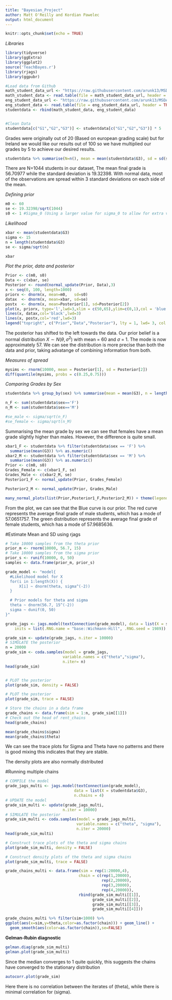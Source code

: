```yaml
---
title: "Bayesian_Project"
author: Matt O'Reilly and Kordian Pawelec
output: html_document
---
```


```r
knitr::opts_chunk$set(echo = TRUE)
```

*Libraries*
```r
library(tidyverse)
library(ggExtra)
library(ggplot2)
source('TeachBayes.r')
library(rjags)
library(ggpubr)
```

```r
#Load data from Github
math_student_data_url <- "https://raw.githubusercontent.com/arunk13/MSDA-Assignments/master/IS607Fall2015/Assignment3/student-mat.csv";
math_student_data <- read.table(file = math_student_data_url, header = TRUE, sep = ";");
eng_student_data_url <- "https://raw.githubusercontent.com/arunk13/MSDA-Assignments/master/IS607Fall2015/Assignment3/student-por.csv";
eng_student_data <- read.table(file = eng_student_data_url, header = TRUE, sep = ";")
studentdata <- rbind(math_student_data, eng_student_data)


#Clean Data
studentdata[c("G1","G2","G3")] <- studentdata[c("G1","G2","G3")] * 5

```
Grades were originally out of 20 (Based on european grading scale) but for Ireland we would like our results out of 100 so we have multiplied our grades by 5 to achieve our desired results.

```r
studentdata %>% summarise(N=n(), mean = mean(studentdata$G3), sd = sd(studentdata$G3))
```
There are N=1044 students in our dataset, The mean final grade is 56.70977 while the standard deviation is 19.32398. With normal data, most of the observations are spread within 3 standard deviations on each side of the mean.


*Defining prior*
```r
m0 <- 60
se <- 19.32398/sqrt(1044)
s0 <- 1 #Sigma_0 (Using a larger value for sigma_0 to allow for extra variation in Final Grade)
```

*Likelihood*
```r
xbar <- mean(studentdata$G3)
sigma <- 15
n = length(studentdata$G3)
se <- sigma/sqrt(n)

xbar
```
*Plot the prior, data and posterior*
```r
Prior <- c(m0, s0)
Data <- c(xbar, se)
Posterior <- round(normal_update(Prior, Data),3)
x <- seq(0, 100, length=1000)
priorx <- dnorm(x, mean=m0,   sd=s0)
datax  <- dnorm(x, mean=xbar, sd=se)
postx  <- dnorm(x, mean=Posterior[1], sd=Posterior[2])
plot(x, priorx, type='l',lwd=3,xlim = c(50,65),ylim=c(0,1),col = 'blue', main = '', xlab = 'theta', ylab = '')
lines(x, datax,col='black',lwd=3)
lines(x, postx,col='red',lwd=3)
legend("topright", c("Prior","Data","Posterior"), lty = 1, lwd= 3, col = c('blue','black','red'))
```
The posterior has shifted to the left towards the data. Our prior belief is a normal distribution $X\sim N(\theta,\sigma^2)$ with mean = 60 and $\sigma$ = 1. The mode is now approximately 57. We can see the distribution is more precise than both the data and prior, taking advatange of combining information from both.

*Measures of spread*
```r
mysims <- rnorm(10000, mean = Posterior[1], sd = Posterior[2])
diff(quantile(mysims, probs = c(0.25,0.75)))
```


*Comparing Grades by Sex*
```r
studentdata %>% group_by(sex) %>% summarise(mean = mean(G3), n = length(sex), sigma = sd(G3))

n_F <- sum(studentdata$sex=='F')
n_M <- sum(studentdata$sex=='M')

#se_male <- sigma/sqrt(n_F)
#se_female <- sigma/sqrt(n_M)
```
Summarising the mean grade by sex we can see that females have a mean grade slightly higher than males. However, the difference is quite small.

```r
xbar1_F <- studentdata %>% filter(studentdata$sex == 'F') %>% 
  summarise(mean(G3)) %>% as.numeric()
xbar2_M <- studentdata %>% filter(studentdata$sex == 'M') %>% 
  summarise(mean(G3)) %>% as.numeric()
Prior <- c(m0, s0)
Grades_Female <- c(xbar1_F, se)
Grades_Male <- c(xbar2_M, se)
Posterior1_F <- normal_update(Prior, Grades_Female)

Posterior2_M <- normal_update(Prior, Grades_Male)

many_normal_plots(list(Prior,Posterior1_F,Posterior2_M)) + theme(legend.position = c(0.75,0.75))
```
From the plot, we can see that the Blue curve is our prior. The red curve represents the average final grade of male students, which has a mode of 57.0651757. The green distribution represents the average final grade of female students, which has a mode of 57.9685636.

#Estimate Mean and SD using rjags
```r
# Take 10000 samples from the theta prior
prior_m <- rnorm(10000, 56.7, 15)
# Take 10000 samples from the sigma prior 
prior_s <- runif(10000, 0, 50)
samples <- data.frame(prior_m, prior_s)

grade_model <- "model{
  #Likelihood model for X
  for(i in 1:length(X)) {
      X[i] ~ dnorm(theta, sigma^(-2))
  }

  # Prior models for theta and sigma
  theta ~ dnorm(56.7, 15^(-2))
  sigma ~ dunif(0, 50)
}"

grade_jags <- jags.model(textConnection(grade_model), data = list(X = studentdata$G3),
    inits = list(.RNG.name = "base::Wichmann-Hill", .RNG.seed = 1989))

grade_sim <- update(grade_jags, n.iter = 10000)    
# SIMULATE the posterior  
n = 20000
grade_sim <- coda.samples(model = grade_jags, 
                         variable.names = c("theta","sigma"), 
                         n.iter= n)
head(grade_sim)


# PLOT the posterior    
plot(grade_sim, density = FALSE)

# PLOT the posterior    
plot(grade_sim, trace = FALSE)

# Store the chains in a data frame
grade_chains <- data.frame(sim = 1:n, grade_sim[[1]])
# Check out the head of rent_chains
head(grade_chains)

mean(grade_chains$sigma)
mean(grade_chains$theta)
```
We can see the trace plots for Sigma and Theta have no patterns and there is good mixing this indicates that they are stable.

The density plots are also normally distributed  

#Running multiple chains
```r
# COMPILE the model
grade_jags_multi <- jags.model(textConnection(grade_model), 
                              data = list(X = studentdata$G3), 
                              n.chains = 4)   
# UPDATE the model    
grade_sim_multi <- update(grade_jags_multi,
                         n.iter = 10000)
# SIMULATE the posterior    
grade_sim_multi <- coda.samples(model = grade_jags_multi, 
                               variable.names = c("theta", "sigma"), 
                               n.iter = 20000)
head(grade_sim_multi)

# Construct trace plots of the theta and sigma chains
plot(grade_sim_multi, density = FALSE)

# Construct density plots of the theta and sigma chains
plot(grade_sim_multi, trace = FALSE)

grade_chains_multi <- data.frame(sim = rep(1:20000,4),
                                chain = c(rep(1,20000),
                                          rep(2,20000),
                                          rep(3,20000),
                                          rep(4,20000)),
                                rbind(grade_sim_multi[[1]],
                                      grade_sim_multi[[2]],
                                      grade_sim_multi[[3]],
                                      grade_sim_multi[[4]]))

grade_chains_multi %>% filter(sim<1000) %>%
ggplot(aes(x=sim,y=theta,color=as.factor(chain))) + geom_line() + 
  geom_smooth(aes(color=as.factor(chain)),se=FALSE)
```
**Gelman-Rubin diagnostic**
```r
gelman.diag(grade_sim_multi)
gelman.plot(grade_sim_multi)
```
Since the median converges to 1 quite quickly, this suggests the chains have converged to the stationary distribution

```r
autocorr.plot(grade_sim)
```
Here there is no correlation between the iterates of \(theta\), while there is minimal correlation for \(sigma\). 
